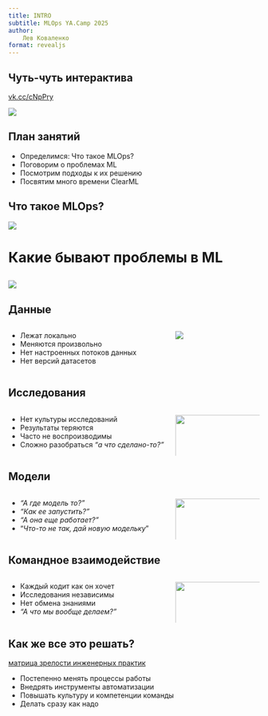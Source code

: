 ```yaml
---
title: INTRO
subtitle: MLOps YA.Camp 2025
author:
    Лев Коваленко
format: revealjs
---
```


## Чуть-чуть интерактива

[vk.cc/cNpPry](vk.cc/cNpPry)

![](./images/qr_cNpPry.png)

## План занятий
- Определимся: Что такое MLOps?
- Поговорим о проблемах ML
- Посмотрим подходы к их решению
- Посвятим много времени ClearML

## Что такое MLOps?
![](./images/mlops_meme_1.png)

# Какие бывают проблемы в ML

## 
![](images/all_problesm.png)


## Данные

:::: {.columns}
 
::: {.column width="65%"}

- Лежат локально
- Меняются произвольно
- Нет настроенных потоков данных
- Нет версий датасетов
 
:::
 
::: {.column width="35%"}

![](images/data_problem.png)
 
:::
::::

## Исследования

:::: {.columns}
 
::: {.column width="65%"}

- Нет культуры исследований
- Результаты теряются
- Часто не воспроизводимы
- Сложно разобраться *"а что сделано-то?"*
 
:::
 
::: {.column width="35%"}

![](images/research_problem.png){height="130%"}
 
:::
::::

## Модели

:::: {.columns}
 
::: {.column width="65%"}

- *"А где модель то?"*
- *"Как ее запустить?"*
- *"А она еще работает?"*
- "*Что-то не так, дай новую модельку*"
 
:::
 
::: {.column width="35%"}

![](images/model_problem.png){height="130%"}
 
:::
::::

## Командное взаимодействие

:::: {.columns}
 
::: {.column width="65%"}

- Каждый кодит как он хочет
- Исследования независимы
- Нет обмена знаниями
- *"А что мы вообще делаем?"*
 
:::
 
::: {.column width="35%"}

![](images/team_problem.png){height="130%"}
 
:::
::::



## Как же все это решать?

[матрица зрелости инженерных практик](https://miro.com/app/board/uXjVLGblH8M=/?share_link_id=945900646516)

- Постепенно менять процессы работы
- Внедрять инструменты автоматизации
- Повышать культуру и компетенции команды
- Делать сразу как надо